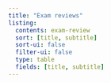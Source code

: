 ```yaml
---
title: "Exam reviews"
listing:
  contents: exam-review
  sort: [title, subtitle]
  sort-ui: false
  filter-ui: false
  type: table
  fields: [title, subtitle]
---
```

